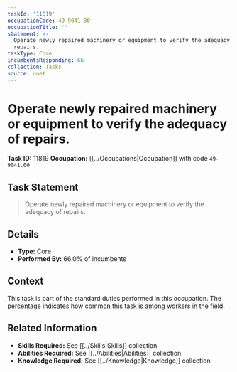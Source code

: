 ```yaml
---
taskId: '11819'
occupationCode: 49-9041.00
occupationTitle: ''
statement: >-
  Operate newly repaired machinery or equipment to verify the adequacy of
  repairs.
taskType: Core
incumbentsResponding: 66
collection: Tasks
source: onet
---
```

# Operate newly repaired machinery or equipment to verify the adequacy of repairs.

**Task ID:** 11819
**Occupation:** [[../Occupations|Occupation]] with code `49-9041.00`

## Task Statement

> Operate newly repaired machinery or equipment to verify the adequacy of repairs.

## Details

- **Type:** Core
- **Performed By:** 66.0% of incumbents

## Context

This task is part of the standard duties performed in this occupation. The percentage indicates how common this task is among workers in the field.

## Related Information

- **Skills Required:** See [[../Skills|Skills]] collection
- **Abilities Required:** See [[../Abilities|Abilities]] collection
- **Knowledge Required:** See [[../Knowledge|Knowledge]] collection
